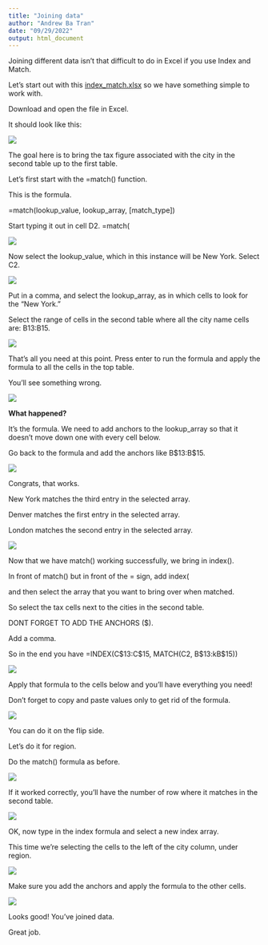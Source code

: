 ```yaml
---
title: "Joining data"
author: "Andrew Ba Tran"
date: "09/29/2022"
output: html_document
---
```


Joining different data isn't that difficult to do in Excel if you use Index and Match.

Let's start out with this [index_match.xlsx](https://andrewbatran.com/ewa/index_match.xlsx) so we have something simple to work with.

Download and open the file in Excel. 

It should look like this:


![](https://andrewbatran.com/ewa/joining_data/index1.png)



The goal here is to bring the tax figure associated with the city in the second table up to the first table.

Let's first start with the =match() function.

This is the formula.

=match(lookup_value, lookup_array, [match_type])

Start typing it out in cell D2. =match(



![](https://andrewbatran.com/ewa/joining_data/index2.png)

Now select the lookup_value, which in this instance will be New York. Select C2.

![](https://andrewbatran.com/ewa/joining_data/index3.png)

Put in a comma, and select the lookup_array, as in which cells to look for the "New York."

Select the range of cells in the second table where all the city name cells are: B13:B15.

![](https://andrewbatran.com/ewa/joining_data/index4.png)



That's all you need at this point. Press enter to run the formula and apply the formula to all the cells in the top table.

You'll see something wrong.



![](https://andrewbatran.com/ewa/joining_data/index5.png)



**What happened?**

It's the formula. We need to add anchors to the lookup_array so that it doesn't move down one with every cell below.

Go back to the formula and add the anchors like B$13:B$15.



![](https://andrewbatran.com/ewa/joining_data/index6.png)

Congrats, that works.

New York matches the third entry in the selected array.

Denver matches the first entry in the selected array.

London matches the second entry in the selected array.



![](https://andrewbatran.com/ewa/joining_data/index7.png)

Now that we have match() working successfully, we bring in index().

In front of match() but in front of the = sign, add index(

and then select the array that you want to bring over when matched.

So select the tax cells next to the cities in the second table.

DONT FORGET TO ADD THE ANCHORS ($).

Add a comma.

So in the end you have =INDEX(C$13:C$15, MATCH(C2, B$13:kB$15))



![](https://andrewbatran.com/ewa/joining_data/index8.png)



Apply that formula to the cells below and you'll have everything you need!

Don't forget to copy and paste values only to get rid of the formula.

![](https://andrewbatran.com/ewa/joining_data/index9.png)

You can do it on the flip side.

Let's do it for region.

Do the match() formula as before.

![](https://andrewbatran.com/ewa/joining_data/index10.png)



If it worked correctly, you'll have the number of row where it matches in the second table.

![](https://andrewbatran.com/ewa/joining_data/index11.png)



OK, now type in the index formula and select a new index array. 

This time we're selecting the cells to the left of the city column, under region.

![](https://andrewbatran.com/ewa/joining_data/index12.png)

Make sure you add the anchors and apply the formula to the other cells.



![](https://andrewbatran.com/ewa/joining_data/index13.png)



Looks good! You've joined data.

Great job.